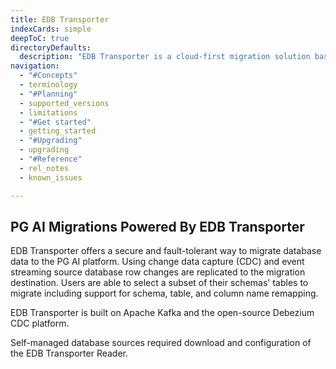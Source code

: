 ```yaml
---
title: EDB Transporter
indexCards: simple
deepToC: true
directoryDefaults:
  description: "EDB Transporter is a cloud-first migration solution based on Debezium and Kafka. Change-event data streaming enables secure, fault-tolerant, and performant migrations to BigAnimal, on-premise EPAS/Postgres, or other cloud-hosted databases."
navigation:
  - "#Concepts"
  - terminology
  - "#Planning"
  - supported_versions
  - limitations
  - "#Get started"
  - getting_started
  - "#Upgrading"
  - upgrading
  - "#Reference"
  - rel_notes
  - known_issues

---
```


## PG AI Migrations Powered By EDB Transporter

EDB Transporter offers a secure and fault-tolerant way to migrate database data to the PG AI platform. Using change data capture (CDC) and event streaming source database row changes are replicated to the migration destination. Users are able to select a subset of their schemas' tables to migrate including support for schema, table, and column name remapping.

EDB Transporter is built on Apache Kafka and the open-source Debezium CDC platform.

Self-managed database sources required download and configuration of the EDB Transporter Reader.
